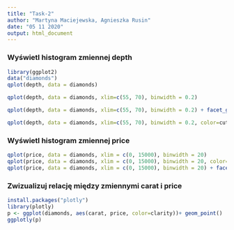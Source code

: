 ```yaml
---
title: "Task-2"
author: "Martyna Maciejewska, Agnieszka Rusin"
date: "05 11 2020"
output: html_document
---
```


### Wyświetl histogram zmiennej depth

```r
library(ggplot2)
data("diamonds")
qplot(depth, data = diamonds)
```


```r
qplot(depth, data = diamonds, xlim=c(55, 70), binwidth = 0.2)
```


```r
qplot(depth, data = diamonds, xlim=c(55, 70), binwidth = 0.2) + facet_grid(~ cut)
```

```r
qplot(depth, data = diamonds, xlim=c(55, 70), binwidth = 0.2, color=cut) 
```
### Wyświetl histogram zmiennej price 
```r
qplot(price, data = diamonds, xlim = c(0, 15000), binwidth = 20)
qplot(price, data = diamonds, xlim = c(0, 15000), binwidth = 20, color=cut)
qplot(price, data = diamonds, xlim = c(0, 15000), binwidth = 20) + facet_grid(~ cut)
```


### Zwizualizuj relację między zmiennymi carat i price
```r
install.packages("plotly")
library(plotly)
p <- ggplot(diamonds, aes(carat, price, color=clarity))+ geom_point()
ggplotly(p)
```


